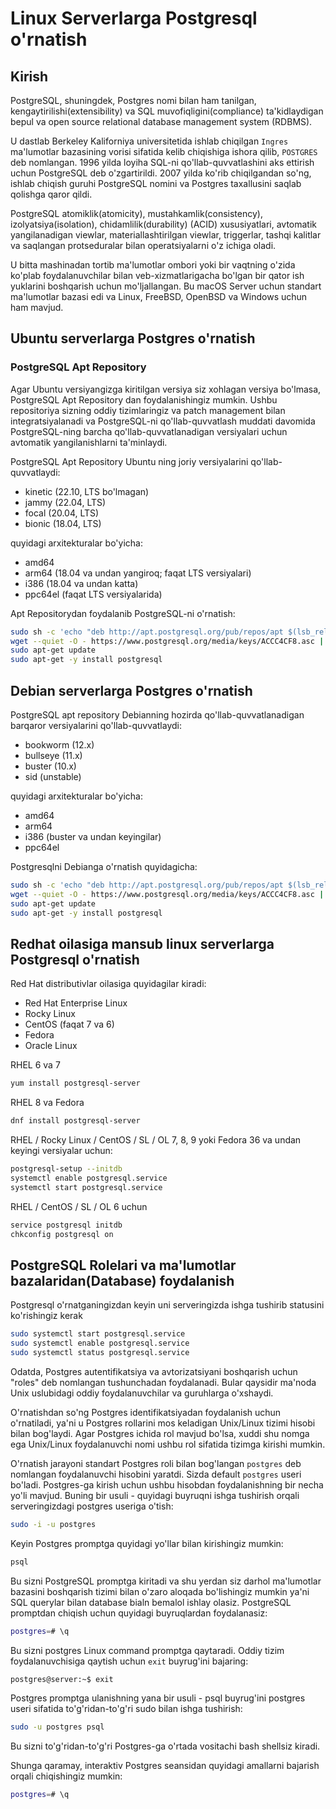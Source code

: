 
# Linux Serverlarga Postgresql o'rnatish


## Kirish

PostgreSQL, shuningdek, Postgres nomi bilan ham tanilgan, kengaytirilishi(extensibility) va SQL muvofiqligini(compliance) ta'kidlaydigan bepul va open source relational database management system (RDBMS).

U dastlab Berkeley Kaliforniya universitetida ishlab chiqilgan `Ingres` ma'lumotlar bazasining vorisi sifatida kelib chiqishiga ishora qilib, `POSTGRES` deb nomlangan.
1996 yilda loyiha SQL-ni qo'llab-quvvatlashini aks ettirish uchun PostgreSQL deb o'zgartirildi. 2007 yilda ko'rib chiqilgandan so'ng, ishlab chiqish guruhi PostgreSQL nomini va Postgres taxallusini saqlab qolishga qaror qildi.

PostgreSQL atomiklik(atomicity), mustahkamlik(consistency), izolyatsiya(isolation), chidamlilik(durability) (ACID) xususiyatlari, avtomatik yangilanadigan viewlar, materiallashtirilgan viewlar, triggerlar, tashqi kalitlar va saqlangan protseduralar bilan operatsiyalarni o'z ichiga oladi.

U bitta mashinadan tortib ma'lumotlar ombori yoki bir vaqtning o'zida ko'plab foydalanuvchilar bilan veb-xizmatlarigacha bo'lgan bir qator ish yuklarini boshqarish uchun mo'ljallangan. Bu macOS Server uchun standart ma'lumotlar bazasi edi va Linux, FreeBSD, OpenBSD va Windows uchun ham mavjud.


## Ubuntu serverlarga Postgres o'rnatish

### PostgreSQL Apt Repository

Agar Ubuntu versiyangizga kiritilgan versiya siz xohlagan versiya bo'lmasa, PostgreSQL Apt Repository dan foydalanishingiz mumkin. Ushbu repositoriya sizning oddiy tizimlaringiz va patch management bilan integratsiyalanadi va PostgreSQL-ni qo'llab-quvvatlash muddati davomida PostgreSQL-ning barcha qo'llab-quvvatlanadigan versiyalari uchun avtomatik yangilanishlarni ta'minlaydi.

PostgreSQL Apt Repository Ubuntu ning joriy versiyalarini qo'llab-quvvatlaydi:

* kinetic (22.10, LTS bo'lmagan)
* jammy (22.04, LTS)
* focal (20.04, LTS)
* bionic (18.04, LTS)

quyidagi arxitekturalar bo'yicha:

* amd64
* arm64 (18.04 va undan yangiroq; faqat LTS versiyalari)
* i386 (18.04 va undan katta)
* ppc64el (faqat LTS versiyalarida)

Apt Repositorydan foydalanib PostgreSQL-ni o'rnatish:

```bash
sudo sh -c 'echo "deb http://apt.postgresql.org/pub/repos/apt $(lsb_release -cs)-pgdg main" > /etc/apt/sources.list.d/pgdg.list'
wget --quiet -O - https://www.postgresql.org/media/keys/ACCC4CF8.asc | sudo apt-key add -
sudo apt-get update
sudo apt-get -y install postgresql
```

## Debian serverlarga Postgres o'rnatish

PostgreSQL apt repository Debianning hozirda qo'llab-quvvatlanadigan barqaror versiyalarini qo'llab-quvvatlaydi:

* bookworm (12.x)
* bullseye (11.x)
* buster (10.x)
* sid (unstable)

quyidagi arxitekturalar bo'yicha:

* amd64
* arm64
* i386 (buster va undan keyingilar)
* ppc64el

Postgresqlni Debianga o'rnatish quyidagicha:
```bash
sudo sh -c 'echo "deb http://apt.postgresql.org/pub/repos/apt $(lsb_release -cs)-pgdg main" > /etc/apt/sources.list.d/pgdg.list'
wget --quiet -O - https://www.postgresql.org/media/keys/ACCC4CF8.asc | sudo apt-key add -
sudo apt-get update
sudo apt-get -y install postgresql
```

## Redhat oilasiga mansub linux serverlarga Postgresql o'rnatish

Red Hat distributivlar oilasiga quyidagilar kiradi:

* Red Hat Enterprise Linux
* Rocky Linux
* CentOS (faqat 7 va 6)
* Fedora
* Oracle Linux

RHEL 6 va 7

```bash
yum install postgresql-server
```

RHEL 8 va Fedora

```bash
dnf install postgresql-server
```

RHEL / Rocky Linux / CentOS / SL / OL 7, 8, 9 yoki Fedora 36 va undan keyingi versiyalar uchun:

```bash
postgresql-setup --initdb
systemctl enable postgresql.service
systemctl start postgresql.service
```

RHEL / CentOS / SL / OL 6 uchun
```bash
service postgresql initdb
chkconfig postgresql on
```

## PostgreSQL Rolelari va ma'lumotlar bazalaridan(Database) foydalanish

Postgresql o'rnatganingizdan keyin uni serveringizda ishga tushirib statusini ko'rishingiz kerak

```bash
sudo systemctl start postgresql.service
sudo systemctl enable postgresql.service
sudo systemctl status postgresql.service
```

Odatda, Postgres autentifikatsiya va avtorizatsiyani boshqarish uchun "roles" deb nomlangan tushunchadan foydalanadi. Bular qaysidir ma'noda Unix uslubidagi oddiy foydalanuvchilar va guruhlarga o'xshaydi.

O'rnatishdan so'ng Postgres identifikatsiyadan foydalanish uchun o'rnatiladi, ya'ni u Postgres rollarini mos keladigan Unix/Linux tizimi hisobi bilan bog'laydi. Agar Postgres ichida rol mavjud bo'lsa, xuddi shu nomga ega Unix/Linux foydalanuvchi nomi ushbu rol sifatida tizimga kirishi mumkin.

O'rnatish jarayoni standart Postgres roli bilan bog'langan `postgres` deb nomlangan foydalanuvchi hisobini yaratdi. Sizda default `postgres` useri bo'ladi. Postgres-ga kirish uchun ushbu hisobdan foydalanishning bir necha yo'li mavjud. Buning bir usuli - quyidagi buyruqni ishga tushirish orqali serveringizdagi postgres useriga o'tish:

```bash
sudo -i -u postgres
```

Keyin Postgres promptga quyidagi yo'llar bilan kirishingiz mumkin:

```bash
psql
```
Bu sizni PostgreSQL promptga kiritadi va shu yerdan siz darhol ma'lumotlar bazasini boshqarish tizimi bilan o'zaro aloqada bo'lishingiz mumkin ya'ni SQL querylar bilan database bialn bemalol ishlay olasiz.
PostgreSQL promptdan chiqish uchun quyidagi buyruqlardan foydalanasiz:

```bash
postgres=# \q
```
Bu sizni postgres Linux command promptga qaytaradi. Oddiy tizim foydalanuvchisiga qaytish uchun `exit` buyrug'ini bajaring:
```bash
postgres@server:~$ exit
```
Postgres promptga ulanishning yana bir usuli - psql buyrug'ini postgres useri sifatida to'g'ridan-to'g'ri sudo bilan ishga tushirish:

```bash
sudo -u postgres psql
```

Bu sizni to'g'ridan-to'g'ri Postgres-ga o'rtada vositachi bash shellsiz kiradi.

Shunga qaramay, interaktiv Postgres seansidan quyidagi amallarni bajarish orqali chiqishingiz mumkin:

```bash
postgres=# \q
```

